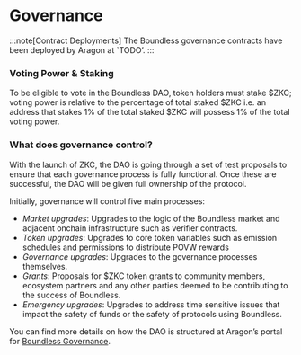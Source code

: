 # Governance

:::note[Contract Deployments]
The Boundless governance contracts have been deployed by Aragon at `TODO’.
:::

### Voting Power & Staking

To be eligible to vote in the Boundless DAO, token holders must stake $ZKC; voting power is relative to the percentage of total staked $ZKC i.e. an address that stakes 1% of the total staked $ZKC will possess 1% of the total voting power.

### What does governance control?

With the launch of ZKC, the DAO is going through a set of test proposals to ensure that each governance process is fully functional. Once these are successful, the DAO will be given full ownership of the protocol.

Initially, governance will control five main processes:

- *Market upgrades*: Upgrades to the logic of the Boundless market and adjacent onchain infrastructure such as verifier contracts.
- *Token upgrades*: Upgrades to core token variables such as emission schedules and permissions to distribute POVW rewards
- *Governance upgrades*: Upgrades to the governance processes themselves.
- *Grants*: Proposals for $ZKC token grants to community members, ecosystem partners and any other parties deemed to be contributing to the success of Boundless.
- *Emergency upgrades*: Upgrades to address time sensitive issues that impact the safety of funds or the safety of protocols using Boundless.

You can find more details on how the DAO is structured at Aragon’s portal for [Boundless Governance](#TODO).
